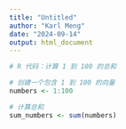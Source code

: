 ```yaml
---
title: "Untitled"
author: "Karl Meng"
date: "2024-09-14"
output: html_document
---
```


```r
# R 代码：计算 1 到 100 的总和

# 创建一个包含 1 到 100 的向量
numbers <- 1:100

# 计算总和
sum_numbers <- sum(numbers)


```

